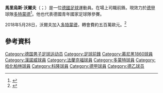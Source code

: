 {{noteta
|G1=Football
|G2=uefa
|1=zh-hans:马里乌斯·沃尔夫;zh-hk:馬里奧斯·禾夫;zh-tw:馬里烏斯·沃爾夫;
|2=zh-hans:沃尔夫;zh-hk:禾夫;zh-tw:沃爾夫;
}}
{{Infobox football biography
| name        = 馬里烏斯·沃爾夫<br>Marius Wolf
| image       = Marius_Wolf_6824.jpg
| birth_date  = {{birth date and age|1995|5|27|df=yes}}
| birth_place = [[德國|德國]][[科堡|科堡]]
| height      = {{convert|1.87|m|abbr=on}}
| position    = [[前鋒|前鋒]]/[[右閘|右閘]]/[[邊鋒|邊鋒]]
| currentclub = [[多特蒙德足球俱樂部|多特蒙德]]
| clubnumber = 39
| youthyears1 = 1998–2004 
| youthclubs1 = VfB Einberg
| youthyears2 = 2004–2006 
| youthclubs2 = JFG Rödental
| youthyears3 = 2006–2007 
| youthclubs3 = DTFS
| youthyears4 = 2008–2012 
| youthclubs4 = [[紐倫堡足球會|紐倫堡]]
| youthyears5 = 2012–2014 
| youthclubs5 = [[1860慕尼黑體育會|1860慕尼黑]]
| years1 = 2014–2015 
| caps1 = 10 
| goals1 = 3 
| clubs1 = [[1860慕尼黑II隊|1860慕尼黑II隊]]
| years2 = 2014–2016 
| caps2 = 39 
| goals2 = 5 
| clubs2 = [[1860慕尼黑體育會|1860慕尼黑]]
| years3 = 2016     
| caps3 = 2  
| goals3 = 0 
| clubs3 = [[汉诺威96足球俱乐部|漢諾威]]
| years4 = 2016 
| caps4 = 15 
| goals4 = 2 
| clubs4 = [[漢諾威II隊|漢諾威II隊]]
| years5 = 2017– 2018    
| caps5 = 31 
| goals5 = 5 
| clubs5 = [[法蘭克福足球會|法蘭克福]]
| years6      = 2018–
| caps6 = 11 
| goals6 = 1 
| clubs6 = [[多特蒙德足球俱樂部|多特蒙德]]
| years7 = 2019–2020
| clubs7 = → [[柏林赫塔體育俱樂部|柏林赫塔]] (外借)
| caps7 = 21
| goals7 = 1
| years8 = 2020–2021
| clubs8 = → [[科隆足球俱乐部|科隆]] (外借)
| caps8 = 31
| goals8 = 2
| nationalyears1 = 2015
| nationalteam1 = 德國U20
| nationalcaps1 = 1
| nationalgoals1 = 0
| club-update = 2021年7月1日
}}

'''馬里烏斯·沃爾夫'''（{{lang-de|Marius Wolf}}；{{bd|1995年|5月27日}}）是一位[[德國|德國]][[足球|足球]]運動員。在場上司職前鋒。現效力於[[德国足球甲级联赛|德甲]]球隊[[多特蒙德足球俱樂部|多特蒙德]]<ref name="soccerway">{{cite web|url=http://int.soccerway.com/players/marius-wolf/259490/|title=Germany - M. Wolf - Profile with news, career statistics and history - Soccerway|publisher=soccerway.com|accessdate=2014-10-26|archive-date=2021-03-31|archive-url=https://web.archive.org/web/20210331193620/https://int.soccerway.com/players/marius-wolf/259490/|dead-url=no}}</ref>。他也代表德國青年國家足球隊參賽。

2018年5月28日，沃爾夫加入[[多特蒙德足球俱樂部|多特蒙德]]，轉會費約五百萬歐元。<ref>{{cite web|url=http://www.goal.com/en-my/news/dortmund-complete-5-million-wolf-signing-from-frankfurt/1vi1b8xr6nbo41l3pxvzcozw3e|title=Dortmund complete €5 million Wolf signing from Frankfurt|publisher=Goal.com|accessdate=28 May 2018|archive-date=2018-05-29|archive-url=https://web.archive.org/web/20180529053935/http://www.goal.com/en-my/news/dortmund-complete-5-million-wolf-signing-from-frankfurt/1vi1b8xr6nbo41l3pxvzcozw3e|dead-url=no}}</ref>

==參考資料== 
{{reflist}}

{{多蒙特球員名單}}

{{DEFAULTSORT:Wolf, Marius}}
[[Category:德国男子足球运动员|Category:德国男子足球运动员]]
[[Category:足球前鋒|Category:足球前鋒]]
[[Category:慕尼黑1860球員|Category:慕尼黑1860球員]]
[[Category:漢諾威球員|Category:漢諾威球員]]
[[Category:法蘭克福球員|Category:法蘭克福球員]]
[[Category:多蒙特球員|Category:多蒙特球員]]
[[Category:哈化柏林球員|Category:哈化柏林球員]]
[[Category:科隆球員|Category:科隆球員]]
[[Category:德甲球員|Category:德甲球員]]
[[Category:德乙球员|Category:德乙球员]]